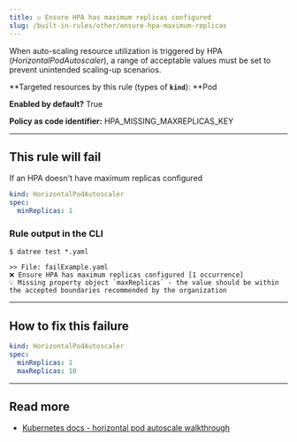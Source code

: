 ```yaml
---
title: ☑️ Ensure HPA has maximum replicas configured
slug: /built-in-rules/other/ensure-hpa-maximum-replicas
---
```


When auto-scaling resource utilization is triggered by HPA (_HorizontalPodAutoscaler_), a range of acceptable values must be set to prevent unintended scaling-up scenarios.

**Targeted resources by this rule (types of **`kind`**): **Pod

**Enabled by default?** True

**Policy as code identifier:** HPA_MISSING_MAXREPLICAS_KEY

---

## This rule will fail

If an HPA doesn't have maximum replicas configured

```yaml
kind: HorizontalPodAutoscaler
spec:
  minReplicas: 1
```

### Rule output in the CLI

```none
$ datree test *.yaml

>> File: failExample.yaml
❌ Ensure HPA has maximum replicas configured [1 occurrence]
💡 Missing property object `maxReplicas` - the value should be within the accepted boundaries recommended by the organization
```

---

## How to fix this failure

```yaml
kind: HorizontalPodAutoscaler
spec:
  minReplicas: 1
  maxReplicas: 10
```

---

## Read more

- [Kubernetes docs - horizontal pod autoscale walkthrough](https://kubernetes.io/docs/tasks/run-application/horizontal-pod-autoscale-walkthrough/)

